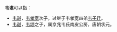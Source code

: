 '''韦谌'''可以指：
* [[韦谌_(韦孝宽之子)|韦谌]]，[[韦孝宽|韦孝宽]]次子，过继于韦孝宽四弟[[韦子迁|韦子迁]]。
* [[韦谌_(唐朝)|韦谌]]，[[韦颂|韦颂]]之子，属京兆韦氏南皮公房，唐朝状元。

{{disambig|Cat=二字韦姓人名消歧义}}